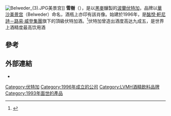 [[File:Belweder_(3).JPG|thumb]]美景宫]]
'''雪樹'''（{{lang-en|'''Belvedere'''}}），是以[[黑麥|黑麥]]釀製的[[波蘭|波蘭]][[伏特加|伏特加]]，品牌以[[華沙|華沙]][[美景宫|美景宫]]（Belweder）命名，酒瓶上亦印有該肖像。始建於1996年，是[[酩悅·軒尼詩－路易·威登集團|酩悅·軒尼詩－路易·威登集團]]旗下的頂級伏特加酒。<ref>{{Cite web|url = http://drinks.answers.com/vodka/the-best-super-premium-vodka-brands-from-europe|title = The Best Super Premium Vodka Brands From Europe|date = July 25, 2013|deadurl = yes|archiveurl = https://web.archive.org/web/20140226040613/http://drinks.answers.com/vodka/the-best-super-premium-vodka-brands-from-europe|archivedate =2014-02-26}}</ref>伏特加曾造出酒度高达九成五，是世界上酒精度最高饮用酒

==參考==
{{reflist}}

==外部連結==
* {{Official website|www.belvederevodka.com}}
{{LVMH}}
[[Category:伏特加|Category:伏特加]]
[[Category:1996年成立的公司|Category:1996年成立的公司]]
[[Category:LVMH酒精飲料品牌|Category:LVMH酒精飲料品牌]]
[[Category:1993年面世的產品|Category:1993年面世的產品]]
